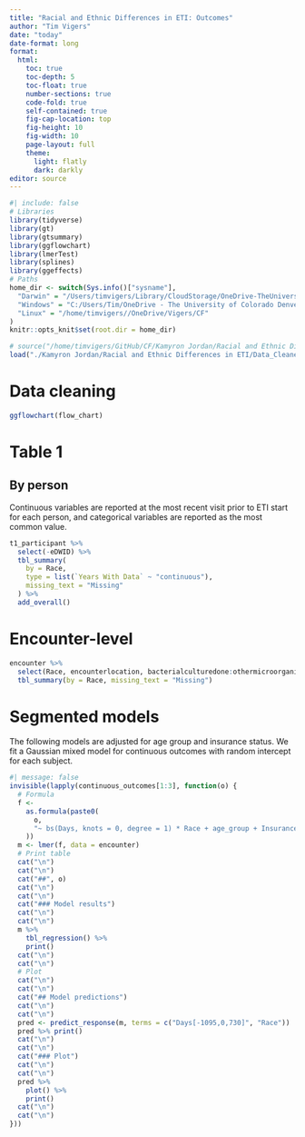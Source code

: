 ```yaml
---
title: "Racial and Ethnic Differences in ETI: Outcomes"
author: "Tim Vigers"
date: "today"
date-format: long
format:
  html:
    toc: true
    toc-depth: 5
    toc-float: true
    number-sections: true
    code-fold: true
    self-contained: true
    fig-cap-location: top
    fig-height: 10
    fig-width: 10
    page-layout: full
    theme:
      light: flatly
      dark: darkly
editor: source
---
```


```r
#| include: false
# Libraries
library(tidyverse)
library(gt)
library(gtsummary)
library(ggflowchart)
library(lmerTest)
library(splines)
library(ggeffects)
# Paths
home_dir <- switch(Sys.info()["sysname"],
  "Darwin" = "/Users/timvigers/Library/CloudStorage/OneDrive-TheUniversityofColoradoDenver/Vigers/CF",
  "Windows" = "C:/Users/Tim/OneDrive - The University of Colorado Denver/Vigers/CF",
  "Linux" = "/home/timvigers//OneDrive/Vigers/CF"
)
knitr::opts_knit$set(root.dir = home_dir)
```

```r
# source("/home/timvigers/GitHub/CF/Kamyron Jordan/Racial and Ethnic Differences in ETI/create_outcomes_dataset.R")
load("./Kamyron Jordan/Racial and Ethnic Differences in ETI/Data_Cleaned/outcomes_dataset.RData")
```

# Data cleaning

```r
ggflowchart(flow_chart)
```

# Table 1

## By person

Continuous variables are reported at the most recent visit prior to ETI start for each person, and categorical variables are reported as the most common value.

```r
t1_participant %>%
  select(-eDWID) %>%
  tbl_summary(
    by = Race,
    type = list(`Years With Data` ~ "continuous"),
    missing_text = "Missing"
  ) %>%
  add_overall()
```

# Encounter-level

```r
encounter %>%
  select(Race, encounterlocation, bacterialculturedone:othermicroorganisms1) %>%
  tbl_summary(by = Race, missing_text = "Missing")
```

# Segmented models

The following models are adjusted for age group and insurance status. We fit a Gaussian mixed model for continuous outcomes with random intercept for each subject.

```r
#| message: false
invisible(lapply(continuous_outcomes[1:3], function(o) {
  # Formula
  f <-
    as.formula(paste0(
      o,
      "~ bs(Days, knots = 0, degree = 1) * Race + age_group + Insurance + (1 | eDWID)"
    ))
  m <- lmer(f, data = encounter)
  # Print table
  cat("\n")
  cat("\n")
  cat("##", o)
  cat("\n")
  cat("\n")
  cat("### Model results")
  cat("\n")
  cat("\n")
  m %>%
    tbl_regression() %>%
    print()
  cat("\n")
  cat("\n")
  # Plot
  cat("\n")
  cat("\n")
  cat("## Model predictions")
  cat("\n")
  cat("\n")
  pred <- predict_response(m, terms = c("Days[-1095,0,730]", "Race"))
  pred %>% print()
  cat("\n")
  cat("\n")
  cat("### Plot")
  cat("\n")
  cat("\n")
  pred %>%
    plot() %>%
    print()
  cat("\n")
  cat("\n")
}))
```
